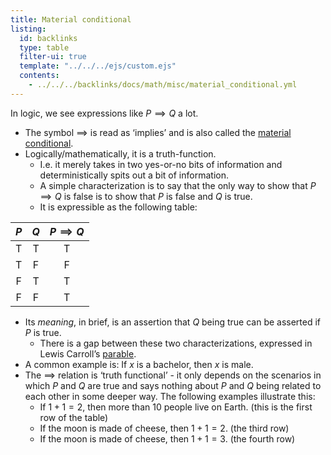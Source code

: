 ```yaml
---
title: Material conditional
listing:
  id: backlinks
  type: table
  filter-ui: true
  template: "../../../ejs/custom.ejs"
  contents:
    - ../../../backlinks/docs/math/misc/material_conditional.yml
---
```


In logic, we see expressions like $P \implies Q$ a lot.

- The symbol $\implies$ is read as 'implies' and is also called the 
  [material conditional](https://en.wikipedia.org/wiki/Material_conditional).
- Logically/mathematically, it is a truth-function.
    - I.e. it merely takes in two yes-or-no bits of information and 
      deterministically spits out a bit of information.
    - A simple characterization is to say that the only way to show that 
      $P\implies Q$ is false is to show that $P$ is false and $Q$ is true.
    - It is expressible as the following table:

| $P$ | $Q$ | $P \implies Q$ |
|:---:|:---:|:--------------:|
|T    | T   | T              |
|T | F | F |
|F | T | T |
|F | F | T |

- Its *meaning*, in brief, is an assertion that $Q$ being true can be asserted 
  if $P$ is true.
    - There is a gap between these two characterizations, expressed in Lewis 
      Carroll's [parable](/docs/phil/problems/tortoise.qmd).
- A common example is: If $x$ is a bachelor, then $x$ is male.
- The $\implies$ relation is 'truth functional' - it only depends on the 
  scenarios in which $P$ and $Q$ are true and says nothing about $P$ and $Q$ 
  being related to each other in some deeper way. The following examples 
  illustrate this:
    - If $1+1=2$, then more than 10 people live on Earth. (this is the first 
      row of the table)
    - If the moon is made of cheese, then $1+1=2$. (the third row)
    - If the moon is made of cheese, then $1+1=3$. (the fourth row)
